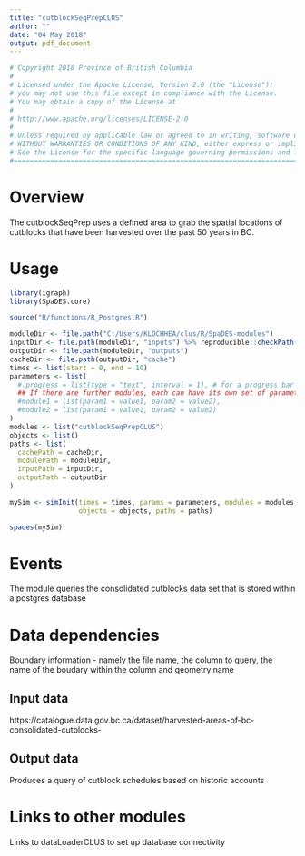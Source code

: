 ```yaml
---
title: "cutblockSeqPrepCLUS"
author: ""
date: "04 May 2018"
output: pdf_document
---
```

```r
# Copyright 2018 Province of British Columbia
# 
# Licensed under the Apache License, Version 2.0 (the "License");
# you may not use this file except in compliance with the License.
# You may obtain a copy of the License at
# 
# http://www.apache.org/licenses/LICENSE-2.0
# 
# Unless required by applicable law or agreed to in writing, software distributed under the License is distributed on an "AS IS" BASIS,
# WITHOUT WARRANTIES OR CONDITIONS OF ANY KIND, either express or implied.
# See the License for the specific language governing permissions and limitations under the License.
#===========================================================================================
```
# Overview

The cutblockSeqPrep uses a defined area to grab the spatial locations of cutblocks that have been harvested over the past 50 years in BC.

# Usage

```r
library(igraph)
library(SpaDES.core)

source("R/functions/R_Postgres.R")

moduleDir <- file.path("C:/Users/KLOCHHEA/clus/R/SpaDES-modules")
inputDir <- file.path(moduleDir, "inputs") %>% reproducible::checkPath(create = TRUE)
outputDir <- file.path(moduleDir, "outputs")
cacheDir <- file.path(outputDir, "cache")
times <- list(start = 0, end = 10)
parameters <- list(
  #.progress = list(type = "text", interval = 1), # for a progress bar
  ## If there are further modules, each can have its own set of parameters:
  #module1 = list(param1 = value1, param2 = value2),
  #module2 = list(param1 = value1, param2 = value2)
)
modules <- list("cutblockSeqPrepCLUS")
objects <- list()
paths <- list(
  cachePath = cacheDir,
  modulePath = moduleDir,
  inputPath = inputDir,
  outputPath = outputDir
)

mySim <- simInit(times = times, params = parameters, modules = modules,
                 objects = objects, paths = paths)

spades(mySim)
```

# Events

The module queries the consolidated cutblocks data set that is stored within a postgres database

# Data dependencies

Boundary information - namely the file name, the column to query, the name of the boudary within the column and geometry name

## Input data

https://catalogue.data.gov.bc.ca/dataset/harvested-areas-of-bc-consolidated-cutblocks-

## Output data

Produces a query of cutblock schedules based on historic accounts

# Links to other modules

Links to dataLoaderCLUS to set up database connectivity


